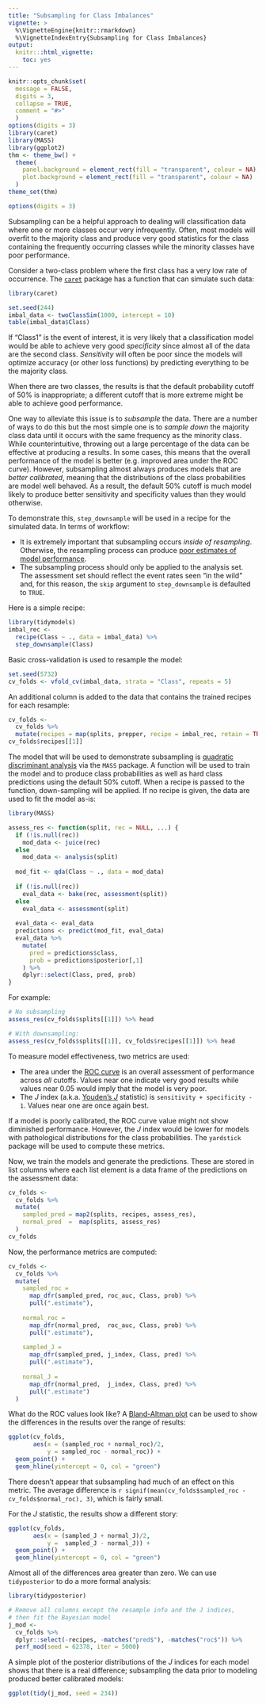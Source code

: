 ```yaml
---
title: "Subsampling for Class Imbalances"
vignette: >
  %\VignetteEngine{knitr::rmarkdown}
  %\VignetteIndexEntry{Subsampling for Class Imbalances}
output:
  knitr:::html_vignette:
    toc: yes
---
```


```r
knitr::opts_chunk$set(
  message = FALSE,
  digits = 3,
  collapse = TRUE,
  comment = "#>"
  )
options(digits = 3)
library(caret)
library(MASS)
library(ggplot2)
thm <- theme_bw() + 
  theme(
    panel.background = element_rect(fill = "transparent", colour = NA), 
    plot.background = element_rect(fill = "transparent", colour = NA)
  )
theme_set(thm)

options(digits = 3)
```


Subsampling can be a helpful approach to dealing will classification data where one or more classes occur very infrequently. Often, most models will overfit to the majority class and produce very good statistics for the class containing the frequently occurring classes while the minority classes have poor performance. 

Consider a two-class problem where the first class has a very low rate of occurrence. The [`caret`](https://topepo.github.io/caret/) package has a function that can simulate such data:

```r
library(caret)

set.seed(244)
imbal_data <- twoClassSim(1000, intercept = 10)
table(imbal_data$Class)
```

If "Class1" is the event of interest, it is very likely that a classification model would be able to achieve very good _specificity_ since almost all of the data are the second class. _Sensitivity_ will often be poor since the models will optimize accuracy (or other loss functions) by predicting everything to be the majority class. 

When there are two classes, the results is that the default probability cutoff of 50% is inappropriate; a different cutoff that is more extreme might be able to achieve good performance. 

One way to alleviate this issue is to _subsample_ the data. There are a number of ways to do this but the most simple one is to _sample down_ the majority class data until it occurs with the same frequency as the minority class. While counterintuitive, throwing out a large percentage of the data can be effective at producing a results. In some cases, this means that the overall performance of the model is better (e.g. improved area under the ROC curve). However, subsampling almost always produces models that are _better calibrated_, meaning that the distributions of the class probabilities are model well behaved. As a result, the default 50% cutoff is much model likely to produce better sensitivity and specificity values than they would otherwise. 

To demonstrate this, `step_downsample` will be used in a recipe for the simulated data. In terms of workflow:

 * It is extremely important that subsampling occurs _inside of resampling_. Otherwise, the resampling process can produce [poor estimates of model performance](https://topepo.github.io/caret/subsampling-for-class-imbalances.html#resampling). 
 * The subsampling process should only be applied to the analysis set. The assessment set should reflect the event rates seen "in the wild" and, for this reason, the `skip` argument to `step_downsample` is defaulted to `TRUE`. 

Here is a simple recipe: 

```r
library(tidymodels)
imbal_rec <- 
  recipe(Class ~ ., data = imbal_data) %>%
  step_downsample(Class)
```

Basic cross-validation is used to resample the model:

```r
set.seed(5732)
cv_folds <- vfold_cv(imbal_data, strata = "Class", repeats = 5)
```

An additional column is added to the data that contains the trained recipes for each resample:

```r
cv_folds <- 
  cv_folds %>%
  mutate(recipes = map(splits, prepper, recipe = imbal_rec, retain = TRUE))
cv_folds$recipes[[1]]
```

The model that will be used to demonstrate subsampling is [quadratic discriminant analysis](https://en.wikipedia.org/wiki/Quadratic_classifier#Quadratic_discriminant_analysis) via the `MASS` package. A function will be used to train the model and to produce class probabilities as well as hard class predictions using the default 50% cutoff. When a recipe is passed to the function, down-sampling will be applied. If no recipe is given, the data are used to fit the model as-is:

```r
library(MASS)

assess_res <- function(split, rec = NULL, ...) {
  if (!is.null(rec))
    mod_data <- juice(rec)
  else
    mod_data <- analysis(split)
  
  mod_fit <- qda(Class ~ ., data = mod_data)
  
  if (!is.null(rec))
    eval_data <- bake(rec, assessment(split))
  else
    eval_data <- assessment(split)
  
  eval_data <- eval_data 
  predictions <- predict(mod_fit, eval_data)
  eval_data %>%
    mutate(
      pred = predictions$class,
      prob = predictions$posterior[,1]
    ) %>%
    dplyr::select(Class, pred, prob)
}
```

For example: 

```r
# No subsampling
assess_res(cv_folds$splits[[1]]) %>% head

# With downsampling:
assess_res(cv_folds$splits[[1]], cv_folds$recipes[[1]]) %>% head
```

To measure model effectiveness, two metrics are used:

 * The area under the [ROC curve](https://en.wikipedia.org/wiki/Receiver_operating_characteristic) is an overall assessment of performance across _all_ cutoffs. Values near one indicate very good results while values near 0.05 would imply that the model is very poor. 
 * The _J_ index (a.k.a. [Youden's _J_](https://en.wikipedia.org/wiki/Youden%27s_J_statistic) statistic) is `sensitivity + specificity - 1`. Values near one are once again best. 

If a model is poorly calibrated, the ROC curve value might not show diminished performance. However, the _J_ index would be lower for models with pathological distributions for the class probabilities. The `yardstick` package will be used to compute these metrics. 

Now, we train the models and generate the predictions. These are stored in list columns where each list element is a data frame of the predictions on the assessment data:

```r
cv_folds <- 
  cv_folds %>%
  mutate(
    sampled_pred = map2(splits, recipes, assess_res),
    normal_pred  =  map(splits, assess_res)
  )
cv_folds
```


Now, the performance metrics are computed: 

```r
cv_folds <- 
  cv_folds %>%
  mutate(
    sampled_roc = 
      map_dfr(sampled_pred, roc_auc, Class, prob) %>% 
      pull(".estimate"),
    
    normal_roc =  
      map_dfr(normal_pred,  roc_auc, Class, prob) %>% 
      pull(".estimate"),  
    
    sampled_J =   
      map_dfr(sampled_pred, j_index, Class, pred) %>% 
      pull(".estimate"),
    
    normal_J =    
      map_dfr(normal_pred,  j_index, Class, pred) %>% 
      pull(".estimate")       
  )
```

What do the ROC values look like? A [Bland-Altman plot](https://en.wikipedia.org/wiki/Bland%E2%80%93Altman_plot) can be used to show the differences in the results over the range of results:

```r
ggplot(cv_folds, 
       aes(x = (sampled_roc + normal_roc)/2, 
           y = sampled_roc - normal_roc)) + 
  geom_point() + 
  geom_hline(yintercept = 0, col = "green")
```

There doesn't appear that subsampling had much of an effect on this metric. The average difference is `r signif(mean(cv_folds$sampled_roc - cv_folds$normal_roc), 3)`, which is fairly small. 

For the _J_ statistic, the results show a different story: 

```r
ggplot(cv_folds, 
       aes(x = (sampled_J + normal_J)/2, 
           y =  sampled_J - normal_J)) + 
  geom_point() + 
  geom_hline(yintercept = 0, col = "green")
```

Almost all of the differences area greater than zero. We can use `tidyposterior` to do a more formal analysis:

```r
library(tidyposterior)

# Remove all columns except the resample info and the J indices,
# then fit the Bayesian model
j_mod <- 
  cv_folds %>% 
  dplyr::select(-recipes, -matches("pred$"), -matches("roc$")) %>% 
  perf_mod(seed = 62378, iter = 5000)
```

A simple plot of the posterior distributions of the _J_ indices for each model shows that there is a real difference; subsampling the data prior to modeling produced better calibrated models:

```r
ggplot(tidy(j_mod, seed = 234))
```




